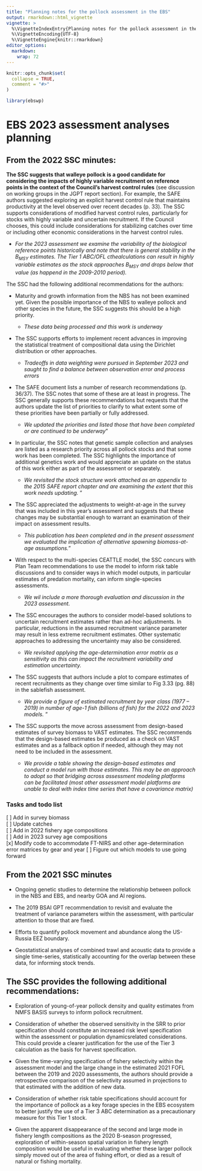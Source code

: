 ```yaml
---
title: "Planning notes for the pollock assessment in the EBS"
output: rmarkdown::html_vignette
vignette: >
  %\VignetteIndexEntry{Planning notes for the pollock assessment in the EBS}
  %\VignetteEncoding{UTF-8}
  %\VignetteEngine{knitr::rmarkdown}
editor_options: 
  markdown: 
    wrap: 72
---
```


```r
knitr::opts_chunk$set(
  collapse = TRUE,
  comment = "#>"
)
```

```r
library(ebswp)
```

# EBS 2023 assessment analyses planning

## From the 2022 SSC minutes:

**The SSC suggests that walleye pollock is a good candidate for
considering the impacts of highly variable recruitment on reference
points in the context of the Council's harvest control rules** (see
discussion on working groups in the JGPT report section). For example,
the SAFE authors suggested exploring an explicit harvest control rule
that maintains productivity at the level observed over recent decades
(p. 33). The SSC supports considerations of modified harvest control
rules, particularly for stocks with highly variable and uncertain
recruitment. If the Council chooses, this could include considerations
for stabilizing catches over time or including other economic
considerations in the harvest control rules.

-   *For the 2023 assessment we examine the variability of the biological reference points historically and note that there is general stability in the 
$B_{MSY}$ 
estimates. The Tier 1 ABC/OFL cthealculations can result in highly variable 
estimates as the stock approaches
$B_{MSY}$ and drops below that value (as happend in the 2009-2010 period).*


The SSC had the following additional recommendations for the authors:

-   Maturity and growth information from the NBS has not been examined
    yet. Given the possible importance of the NBS to walleye pollock and
    other species in the future, the SSC suggests this should be a high
    priority.

    -   *These data being processed and this work  is underway*

-   The SSC supports efforts to implement recent advances in improving
    the statistical treatment of compositional data using the Dirichlet
    distribution or other approaches.

    -   *Tradeoffs in data weighting were pursued in September 2023 and
        saught to find a balance between observation error and process
        errors*

-   The SAFE document lists a number of research recommendations (p.
    36/37). The SSC notes that some of these are at least in progress.
    The SSC generally supports these recommendations but requests that
    the authors update the list of priorities to clarify to what extent
    some of these priorities have been partially or fully addressed.

    -   *We updated the priorities and listed those that have been
        completed or are continued to be underway*"

-   In particular, the SSC notes that genetic sample collection and
    analyses are listed as a research priority across all pollock stocks
    and that some work has been completed. The SSC highlights the
    importance of additional genetics work and would appreciate an
    update on the status of this work either as part of the assessment
    or separately.

    -   *We revisited the stock structure work attached as an appendix to the 2015 
    SAFE report chapter and are examining the extent that this work
    needs updating.
        *"

-   The SSC appreciated the adjustments to weight-at-age in the survey
    that was included in this year's assessment and suggests that these
    changes may be substantial enough to warrant an examination of their
    impact on assessment results.

    -   *This publication has been completed and in the present assessment
    we evaluated the implication of alternative spawning biomass-at-age 
    assumptions.*"

-   With respect to the multi-species CEATTLE model, the SSC concurs
    with Plan Team recommendations to use the model to inform risk table
    discussions and to consider ways in which model outputs, in
    particular estimates of predation mortality, can inform
    single-species assessments.

    -   *We wil include a more thorough evaluation and discussion in the 
    2023 assessment.*

-   The SSC encourages the authors to consider model-based solutions to
    uncertain recruitment estimates rather than ad-hoc adjustments. In
    particular, reductions in the assumed recruitment variance parameter
    may result in less extreme recruitment estimates. Other systematic
    approaches to addressing the uncertainty may also be considered.

    -   *We revisited applying the age-determination error matrix as 
    a sensitivity as this can impact the recruitment variability and 
    estimation uncertainty.*

-   The SSC suggests that authors include a plot to compare estimates of
    recent recruitments as they change over time similar to Fig 3.33
    (pg. 88) in the sablefish assessment.

    -   *We provide a figure of estimated recruitment by year class
        (1977 -- 2019) in number of age-1 fish (billions of fish) for
        the 2022 and 2023 models.* "

-   The SSC supports the move across assessment from design-based
    estimates of survey biomass to VAST estimates. The SSC recommends
    that the design-based estimates be produced as a check on VAST
    estimates and as a fallback option if needed, although they may not
    need to be included in the assessment.

    -   *We provide a table showing the design-based estimates and conduct
    a model run with those estimates. This may be an approach to adopt so
    that bridging across assessment modeling platforms can be facilitated
    (most other assessment model platforms are unable to deal with index
    time series that have a covariance matrix)*

### Tasks and todo list

  [ ] Add in survey biomass\
  [ ] Update catches\
  [ ] Add in 2022 fishery age compositions\
  [ ] Add in 2023 survey age compositions\
  [x] Modify code to accommodate FT-NIRS and other age-determination error
  matrices by gear and year 
  [ ] Figure out which models to use going
    forward

## From the 2021 SSC minutes

-   Ongoing genetic studies to determine the relationship between
    pollock in the NBS and EBS, and nearby GOA and AI regions.

-   The 2019 BSAI GPT recommendation to revisit and evaluate the
    treatment of variance parameters within the assessment, with
    particular attention to those that are fixed.

-   Efforts to quantify pollock movement and abundance along the
    US-Russia EEZ boundary.

-   Geostatistical analyses of combined trawl and acoustic data to
    provide a single time-series, statistically accounting for the
    overlap between these data, for informing stock trends.

## The SSC provides the following additional recommendations:

-   Exploration of young-of-year pollock density and quality estimates
    from NMFS BASIS surveys to inform pollock recruitment.

-   Consideration of whether the observed sensitivity in the SRR to
    prior specification should constitute an increased risk level
    specification within the assessment or population dynamicsrelated
    considerations. This could provide a clearer justification for the
    use of the Tier 3 calculation as the basis for harvest
    specification.

-   Given the time-varying specification of fishery selectivity within
    the assessment model and the large change in the estimated 2021 FOFL
    between the 2019 and 2020 assessments, the authors should provide a
    retrospective comparison of the selectivity assumed in projections
    to that estimated with the addition of new data.

-   Consideration of whether risk table specifications should account
    for the importance of pollock as a key forage species in the EBS
    ecosystem to better justify the use of a Tier 3 ABC determination as
    a precautionary measure for this Tier 1 stock.

-   Given the apparent disappearance of the second and large mode in
    fishery length compositions as the 2020 B-season progressed,
    exploration of within-season spatial variation in fishery length
    composition would be useful in evaluating whether these larger
    pollock simply moved out of the area of fishing effort, or died as a
    result of natural or fishing mortality.

